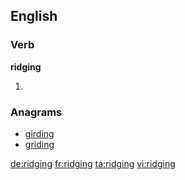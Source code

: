 ==English==

===Verb===
'''ridging'''

# {{present participle of|ridge}}

===Anagrams===
* [[girding#English|girding]]
* [[griding#English|griding]]

[[de:ridging]]
[[fr:ridging]]
[[ta:ridging]]
[[vi:ridging]]